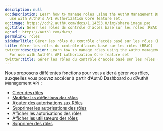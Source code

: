 ```yaml
---
description: null
og:description: Learn how to manage roles using the Auth0 Management Dashboard. For
  use with Auth0's API Authorization Core feature set.
og:image: https://cdn2.auth0.com/docs/1.14553.0/img/share-image.png
og:title: Gérer les rôles du contrôle d'accès basé sur les rôles (RBAC)
og:url: https://auth0.com/docs/
permalink: roles
sidebarTitle: Gérer les rôles du contrôle d'accès basé sur les rôles (RBAC)
title: Gérer les rôles du contrôle d'accès basé sur les rôles (RBAC)
twitter:description: Learn how to manage roles using the Auth0 Management Dashboard.
  For use with Auth0's API Authorization Core feature set.
twitter:title: Gérer les rôles du contrôle d'accès basé sur les rôles (RBAC)
---
```






Nous proposons différentes fonctions pour vous aider à gérer vos rôles, auxquelles vous pouvez accéder à partir d’Auth0 Dashboard ou d’Auth0 Management API :

* [Créer des rôles](/rbac/roles/create-roles)
* [Modifier les définitions des rôles](/rbac/roles/edit-role-definitions)
* [Ajouter des autorisations aux Rôles](/rbac/roles/add-permissions-to-roles)
* [Supprimer les autorisations des rôles](/rbac/roles/remove-permissions-from-roles)
* [Afficher les autorisations des rôles](/rbac/roles/view-role-permissions)
* [Afficher les utilisateurs des rôles](/rbac/roles/view-users-assigned-to-roles)
* [Supprimer des rôles](/rbac/roles/delete-roles)
